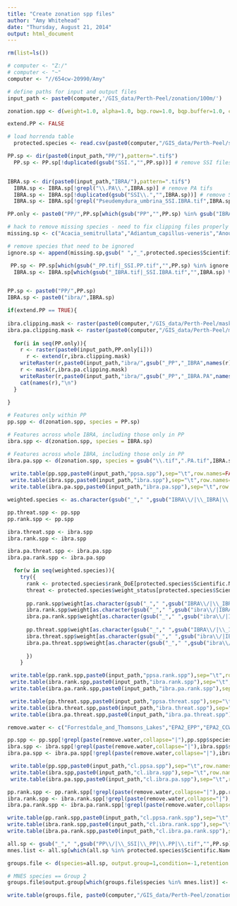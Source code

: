 ```yaml
---
title: "Create zonation spp files"
author: "Amy Whitehead"
date: "Thursday, August 21, 2014"
output: html_document
---
```


```r
rm(list=ls())

# computer <- "Z:/"
# computer <- "~"
computer <- "//654cw-20990/Amy"

# define paths for input and output files
input_path <- paste0(computer,'/GIS_data/Perth-Peel/zonation/100m/')

zonation.spp <- d(weight=1.0, alpha=1.0, bqp.row=1.0, bqp.buffer=1.0, cell.removal=1.0)

extend.PP <- FALSE

# load horrenda table
  protected.species <- read.csv(paste0(computer,"/GIS_data/Perth-Peel/species data/WA listed protected species.csv"))

```

```r
PP.sp <- dir(paste0(input_path,"PP/"),pattern=".tif$")
  PP.sp <- PP.sp[!duplicated(gsub("SSI.","",PP.sp))] # remove SSI files for sp that have SDMs & SSI files


IBRA.sp <- dir(paste0(input_path,"IBRA/"),pattern=".tif$")
  IBRA.sp <- IBRA.sp[!grepl("\\.PA\\.",IBRA.sp)] # remove PA tifs
  IBRA.sp <- IBRA.sp[!duplicated(gsub("SSI\\.","",IBRA.sp))] # remove SSI files for sp that have SDMs & SSI files
  IBRA.sp <- IBRA.sp[!grepl("Pseudemydura_umbrina_SSI.IBRA.tif",IBRA.sp)] # remove western swamp tortoise records

PP.only <- paste0("PP/",PP.sp[which(gsub("PP","",PP.sp) %in% gsub("IBRA","",IBRA.sp)==FALSE)])

# hack to remove missing species - need to fix clipping files properly
missing.sp <- c("Acacia_semitrullata","Adiantum_capillus-veneris","Anous_stolidus","Anous_tenuirostris_subsp._melanops","Ardenna_carneipes","Banksia_pteridifolia_subsp._vernalis","Calonectris_leucomelas","Halobaena_caerulea","Larus_novaehollandiae","Macronectes_halli","Pelamis_platurus","Potorous_gilbertii","Puffinus_assimilis","Sterna_bergii","Sterna_caspia","Sterna_dougallii","Templetonia_drummondii","Thysanotus_anceps")

# remove species that need to be ignored
ignore.sp <- append(missing.sp,gsub(" ","_",protected.species$Scientific.Name[protected.species$ignore=="Y"]))

 PP.sp <- PP.sp[which(gsub("_PP.tif|_SSI.PP.tif","",PP.sp) %in% ignore.sp==FALSE)]
  IBRA.sp <- IBRA.sp[which(gsub("_IBRA.tif|_SSI.IBRA.tif","",IBRA.sp) %in% ignore.sp==FALSE)]


PP.sp <- paste0("PP/",PP.sp)
IBRA.sp <- paste0("ibra/",IBRA.sp)
```

```r

if(extend.PP == TRUE){
  
ibra.clipping.mask <- raster(paste0(computer,"/GIS_data/Perth-Peel/mask files/ibra.clipping.mask.tif"))
ibra.pa.clipping.mask <- raster(paste0(computer,"/GIS_data/Perth-Peel/mask files/ibra.pa.clipping.mask.tif"))
  
  for(i in seq(PP.only)){
    r <- raster(paste0(input_path,PP.only[i]))
      r <- extend(r,ibra.clipping.mask)
    writeRaster(r,paste0(input_path,"ibra/",gsub("_PP","_IBRA",names(r)),".tif"),overwrite=T,dataType='INT2U')
    r <- mask(r,ibra.pa.clipping.mask)
    writeRaster(r,paste0(input_path,"ibra/",gsub("_PP","_IBRA.PA",names(r)),".tif"),overwrite=T,dataType='INT2U')
    cat(names(r),"\n")
  }
  
}

```


```r
# Features only within PP
pp.spp <- d(zonation.spp, species = PP.sp)

# Features across whole IBRA, including those only in PP
ibra.spp <- d(zonation.spp, species = IBRA.sp)

# Features across whole IBRA, including those only in PP
ibra.pa.spp <- d(zonation.spp, species = gsub("\\.tif",".PA.tif",IBRA.sp))
  
 write.table(pp.spp,paste0(input_path,"ppsa.spp"),sep="\t",row.names=FALSE, col.names=FALSE)
 write.table(ibra.spp,paste0(input_path,"ibra.spp"),sep="\t",row.names=FALSE, col.names=FALSE)
 write.table(ibra.pa.spp,paste0(input_path,"ibra.pa.spp"),sep="\t",row.names=FALSE, col.names=FALSE)

```

```r
weighted.species <- as.character(gsub("_"," ",gsub("IBRA\\/|\\_IBRA|\\.IBRA|\\_SSI|PP\\/|\\_PP|\\.PP|\\.tif","",ibra.spp$species,ignore.case = T)))

pp.threat.spp <- pp.spp
pp.rank.spp <- pp.spp

ibra.threat.spp <- ibra.spp
ibra.rank.spp <- ibra.spp

ibra.pa.threat.spp <- ibra.pa.spp
ibra.pa.rank.spp <- ibra.pa.spp

  for(w in seq(weighted.species)){
    try({
      rank <- protected.species$rank_DoE[protected.species$Scientific.Name==weighted.species[w]]
      threat <- protected.species$weight_status[protected.species$Scientific.Name==weighted.species[w]]
      
      pp.rank.spp$weight[as.character(gsub("_"," ",gsub("IBRA\\/|\\_IBRA|\\.IBRA|\\_SSI|PP\\/|\\_PP|\\.PP|\\.tif","",pp.spp$species,ignore.case = T))) == weighted.species[w]] <- rank
      ibra.rank.spp$weight[as.character(gsub("_"," ",gsub("ibra\\/|IBRA\\/|\\_IBRA|\\.IBRA|\\_SSI|PP\\/|\\_PP|\\.PP|\\.tif","",ibra.spp$species,ignore.case = T))) == weighted.species[w]] <- rank
      ibra.pa.rank.spp$weight[as.character(gsub("_"," ",gsub("ibra\\/|IBRA\\/|\\_IBRA|\\.IBRA|\\_SSI|PP\\/|\\_PP|\\.PP|\\.tif|\\.PA","",ibra.pa.spp$species,ignore.case = T))) == weighted.species[w]] <- rank
      
      pp.threat.spp$weight[as.character(gsub("_"," ",gsub("IBRA\\/|\\_IBRA|\\.IBRA|\\_SSI|PP\\/|\\_PP|\\.PP|\\.tif","",pp.spp$species,ignore.case = T))) == weighted.species[w]] <- threat
      ibra.threat.spp$weight[as.character(gsub("_"," ",gsub("ibra\\/|IBRA\\/|\\_IBRA|\\.IBRA|\\_SSI|PP\\/|\\_PP|\\.PP|\\.tif","",ibra.spp$species,ignore.case = T))) == weighted.species[w]] <- threat
      ibra.pa.threat.spp$weight[as.character(gsub("_"," ",gsub("ibra\\/|IBRA\\/|\\_IBRA|\\.IBRA|\\_SSI|PP\\/|\\_PP|\\.PP|\\.tif|\\.PA","",ibra.pa.spp$species,ignore.case = T))) == weighted.species[w]] <- threat
      
      })
    }

 write.table(pp.rank.spp,paste0(input_path,"ppsa.rank.spp"),sep="\t",row.names=FALSE, col.names=FALSE)
 write.table(ibra.rank.spp,paste0(input_path,"ibra.rank.spp"),sep="\t",row.names=FALSE, col.names=FALSE)
 write.table(ibra.pa.rank.spp,paste0(input_path,"ibra.pa.rank.spp"),sep="\t",row.names=FALSE, col.names=FALSE)

 write.table(pp.threat.spp,paste0(input_path,"ppsa.threat.spp"),sep="\t",row.names=FALSE, col.names=FALSE)
 write.table(ibra.threat.spp,paste0(input_path,"ibra.threat.spp"),sep="\t",row.names=FALSE, col.names=FALSE)
 write.table(ibra.pa.threat.spp,paste0(input_path,"ibra.pa.threat.spp"),sep="\t",row.names=FALSE, col.names=FALSE)

```


```r
remove.water <- c("Forrestdale_and_Thomsons_Lakes","EPA2_EPP","EPA2_CCW","Becher_Point_Wetlands","Peel-Yalgorup_System")

pp.spp <- pp.spp[!grepl(paste(remove.water,collapse="|"),pp.spp$species),]
ibra.spp <- ibra.spp[!grepl(paste(remove.water,collapse="|"),ibra.spp$species),]
ibra.pa.spp <- ibra.pa.spp[!grepl(paste(remove.water,collapse="|"),ibra.pa.spp$species),]

 write.table(pp.spp,paste0(input_path,"cl.ppsa.spp"),sep="\t",row.names=FALSE, col.names=FALSE)
 write.table(ibra.spp,paste0(input_path,"cl.ibra.spp"),sep="\t",row.names=FALSE, col.names=FALSE)
 write.table(ibra.pa.spp,paste0(input_path,"cl.ibra.pa.spp"),sep="\t",row.names=FALSE, col.names=FALSE)

pp.rank.spp <- pp.rank.spp[!grepl(paste(remove.water,collapse="|"),pp.rank.spp$species),]
ibra.rank.spp <- ibra.rank.spp[!grepl(paste(remove.water,collapse="|"),ibra.rank.spp$species),]
ibra.pa.rank.spp <- ibra.pa.rank.spp[!grepl(paste(remove.water,collapse="|"),ibra.pa.rank.spp$species),]

write.table(pp.rank.spp,paste0(input_path,"cl.ppsa.rank.spp"),sep="\t",row.names=FALSE, col.names=FALSE)
write.table(ibra.rank.spp,paste0(input_path,"cl.ibra.rank.spp"),sep="\t",row.names=FALSE, col.names=FALSE)
write.table(ibra.pa.rank.spp,paste0(input_path,"cl.ibra.pa.rank.spp"),sep="\t",row.names=FALSE, col.names=FALSE)
```


```r
all.sp <- gsub("_"," ",gsub("PP\\/|\\_SSI|\\_PP|\\.PP|\\.tif","",PP.sp))
mnes.list <- all.sp[which(all.sp %in% protected.species$Scientific.Name[protected.species$mnes == TRUE])]

groups.file <- d(species=all.sp, output.group=1,condition=-1,retention.group=-1,retention.mode=-1,local.edge.correction=-1)

# MNES species == Group 2
groups.file$output.group[which(groups.file$species %in% mnes.list)] <- 2

write.table(groups.file, paste0(computer,"/GIS_data/Perth-Peel/zonation/100m/ppsa_groups.txt"),sep="\t",row.names=FALSE, col.names=FALSE)

```